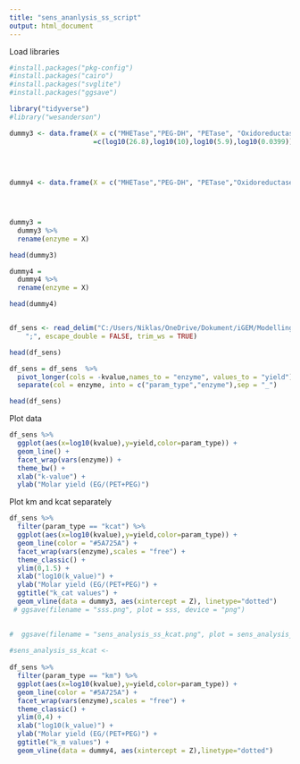 ---
title: "sens_ananlysis_ss_script"
output: html_document
---

Load libraries
```{r}
#install.packages("pkg-config")
#install.packages("cairo")
#install.packages("svglite")
#install.packages("ggsave")

library("tidyverse")
#library("wesanderson")

dummy3 <- data.frame(X = c("MHETase","PEG-DH", "PETase", "Oxidoreductase"), Z
                     =c(log10(26.8),log10(10),log10(5.9),log10(0.0399)))
                     
                     
                    

dummy4 <- data.frame(X = c("MHETase","PEG-DH", "PETase","Oxidoreductase"), Z =c(log10(3.9),log10(2),log10(4.6),log10(0.007)))




dummy3 = 
  dummy3 %>% 
  rename(enzyme = X)

head(dummy3)

dummy4 = 
  dummy4 %>% 
  rename(enzyme = X)

head(dummy4)



```

```{r}
df_sens <- read_delim("C:/Users/Niklas/OneDrive/Dokument/iGEM/Modelling/R/sens_analysis_ss_2.csv",
    ";", escape_double = FALSE, trim_ws = TRUE)

head(df_sens)
```

```{r}
df_sens = df_sens  %>% 
  pivot_longer(cols = -kvalue,names_to = "enzyme", values_to = "yield") %>% 
  separate(col = enzyme, into = c("param_type","enzyme"),sep = "_")

head(df_sens)
```

Plot data
```{r}
df_sens %>% 
  ggplot(aes(x=log10(kvalue),y=yield,color=param_type)) +
  geom_line() +
  facet_wrap(vars(enzyme)) +
  theme_bw() +
  xlab("k-value") +
  ylab("Molar yield (EG/(PET+PEG)")
```

Plot km and kcat separately
```{r}
df_sens %>%
  filter(param_type == "kcat") %>% 
  ggplot(aes(x=log10(kvalue),y=yield,color=param_type)) +
  geom_line(color = "#5A725A") +
  facet_wrap(vars(enzyme),scales = "free") +
  theme_classic() +
  ylim(0,1.5) +
  xlab("log10(k_value)") +
  ylab("Molar yield (EG/(PET+PEG)") +
  ggtitle("k_cat values") +
  geom_vline(data = dummy3, aes(xintercept = Z), linetype="dotted") 
 # ggsave(filename = "sss.png", plot = sss, device = "png")
 

#  ggsave(filename = "sens_analysis_ss_kcat.png", plot = sens_analysis_ss_kcat, device = #"png")
  
#sens_analysis_ss_kcat <- 
 
df_sens %>%
  filter(param_type == "km") %>% 
  ggplot(aes(x=log10(kvalue),y=yield,color=param_type)) +
  geom_line(color = "#5A725A") +
  facet_wrap(vars(enzyme),scales = "free") +
  theme_classic() +
  ylim(0,4) +
  xlab("log10(k_value)") +
  ylab("Molar yield (EG/(PET+PEG)") +
  ggtitle("k_m values") +
  geom_vline(data = dummy4, aes(xintercept = Z),linetype="dotted") 
  
 
    


```